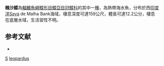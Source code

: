 {{Speciesbox 
| taxon = Samariscus leopardus
| status = NE
| status_system = IUCN3.1
| binomial_authority = [[Voronina|Voronina]], 2009
| synonyms = 
}}

'''醜沙鰈'''為[[輻鰭魚綱|輻鰭魚綱]][[鰈形目|鰈形目]][[鰈亞目|鰈亞目]][[冠鰈科|冠鰈科]]的其中一[[種|種]]，為熱帶海水魚，分布於西[[印度洋|印度洋]]Saya de Malha Bank海域，棲息深度可達159公尺，體長可達12.2公分，棲息在底層水域，生活習性不明。

==参考文献==
*{{FishBase_species|genus=Samariscus|species=leopardus|year=2014|month=4}}

{{taxonbar}}
[[Category:2009年描述的鱼类|S]]
[[Category:沙鰈屬|leopardus]]